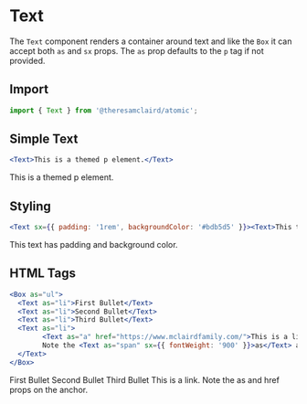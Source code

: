 
<Meta title="Components/Text" component={Text} />

# Text

The `Text` component renders a container around text and like the `Box` it can accept both `as` and `sx` props. The `as` prop defaults to the `p` tag if not provided.

## Import

```jsx
import { Text } from '@theresamclaird/atomic';
```

## Simple Text

```jsx
<Text>This is a themed p element.</Text>
```

<Canvas>
  <Story name="Text">
    <Text>This is a themed p element.</Text>
  </Story>
</Canvas>

## Styling

```jsx
<Text sx={{ padding: '1rem', backgroundColor: '#bdb5d5' }}><Text>This text has padding and background color.</Text></Text>
```

<Canvas>
  <Story name="Styling">
    <Text sx={{ padding: '1rem', backgroundColor: '#bdb5d5' }}><Text>This text has padding and background color.</Text></Text>
  </Story>
</Canvas>

## HTML Tags

```jsx
<Box as="ul">
  <Text as="li">First Bullet</Text>
  <Text as="li">Second Bullet</Text>
  <Text as="li">Third Bullet</Text>
  <Text as="li">
        <Text as="a" href="https://www.mclairdfamily.com/">This is a link.</Text>
        Note the <Text as="span" sx={{ fontWeight: '900' }}>as</Text> and <Text as="span" sx={{ fontWeight: '900' }}>href</Text> props on the anchor.
  </Text>
</Box>
```

<Canvas>
  <Story name="HTML Tags">
    <Box as="ul">
      <Text as="li">First Bullet</Text>
      <Text as="li">Second Bullet</Text>
      <Text as="li">Third Bullet</Text>
      <Text as="li">
        <Text as="a" href="https://www.mclairdfamily.com/">This is a link.</Text>
        Note the <Text as="span" sx={{ fontWeight: '900' }}>as</Text> and <Text as="span" sx={{ fontWeight: '900' }}>href</Text> props on the anchor.
      </Text>
    </Box>
  </Story>
</Canvas>

